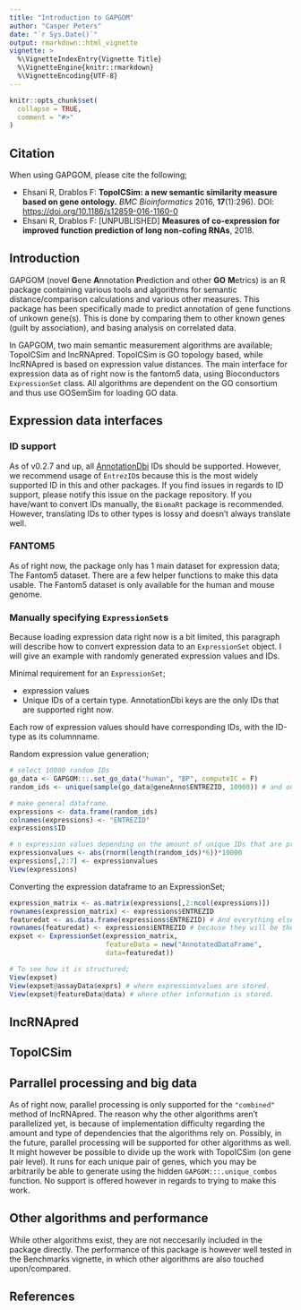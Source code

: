 ```yaml
---
title: "Introduction to GAPGOM"
author: "Casper Peters"
date: "`r Sys.Date()`"
output: rmarkdown::html_vignette
vignette: >
  %\VignetteIndexEntry{Vignette Title}
  %\VignetteEngine{knitr::rmarkdown}
  %\VignetteEncoding{UTF-8}
---
```


```r
knitr::opts_chunk$set(
  collapse = TRUE,
  comment = "#>"
)
```

## Citation

When using GAPGOM, please cite the following;

- Ehsani R, Drablos F: **TopoICSim: a new semantic similarity measure based on gene ontology.** *BMC Bioinformatics* 2016, **17**(1):296). DOI: [https://doi.org/10.1186/s12859-016-1160-0](https://doi.org/10.1186/s12859-016-1160-0)
- Ehsani R, Drablos F: [UNPUBLISHED] **Measures of co-expression for improved function prediction of long non-cofing RNAs**, 2018.

## Introduction

GAPGOM (novel **G**ene **A**nnotation **P**rediction and other **GO** **M**etrics) is an R package containing various tools and algorithms for semantic distance/comparison calculations and various other measures. This package has been specifically made to predict annotation of gene functions of unkown gene(s). This is done by comparing them to other known genes (guilt by association), and basing analysis on correlated data.

In GAPGOM, two main semantic measurement algorithms are available; TopoICSim and lncRNApred. TopoICSim is GO topology based, while lncRNApred is based on expression value distances.
The main interface for expression data as of right now is the fantom5 data, using Bioconductors `ExpressionSet` class. All algorithms are dependent on the GO consortium and thus use GOSemSim for loading GO data.

## Expression data interfaces

### ID support

As of v0.2.7 and up, all [AnnotationDbi]() IDs should be supported. However, we recommend usage of `EntrezID`s because this is the most widely supported ID in this and other packages. If you find issues in regards to ID support, please notify this issue on the package repository. If you have/want to convert IDs manually, the `BiomaRt` package is recommended. However, translating IDs to other types is lossy and doesn't always translate well.

### FANTOM5

As of right now, the package only has 1 main dataset for expression data; The Fantom5 dataset. There are a few helper functions to make this data usable. The Fantom5 dataset is only available for the human and mouse genome.

### Manually specifying `ExpressionSet`s

Because loading expression data right now is a bit limited, this paragraph will describe how to convert expression data to an `ExpressionSet` object. I will give an example with randomly generated expression values and IDs.

Minimal requirement for an `ExpressionSet`;

- expression values
- Unique IDs of a certain type. AnnotationDbi keys are the only IDs that are supported right now.

Each row of expression values should have corresponding IDs, with the ID-type as its columnname.

Random expression value generation;

```r
# select 10000 random IDs
go_data <- GAPGOM:::.set_go_data("human", "BP", computeIC = F)
random_ids <- unique(sample(go_data@geneAnno$ENTREZID, 10000)) # and only keep uniques

# make general dataframe. 
expressions <- data.frame(random_ids)
colnames(expressions) <- "ENTREZID"
expressions$ID

# n expression values depending on the amount of unique IDs that are present
expressionvalues <- abs(rnorm(length(random_ids)*6))*10000
expressions[,2:7] <- expressionvalues
View(expressions)
```

Converting the expression dataframe to an ExpressionSet;

```r
expression_matrix <- as.matrix(expressions[,2:ncol(expressions)])
rownames(expression_matrix) <- expressions$ENTREZID
featuredat <- as.data.frame(expressions$ENTREZID) # And everything else besides expressionvalues (preferably you don't even need to include the IDs themselves here!)
rownames(featuredat) <- expressions$ENTREZID # because they will be the rownames anyway.
expset <- ExpressionSet(expression_matrix, 
                        featureData = new("AnnotatedDataFrame", 
                        data=featuredat))

# To see how it is structured;
View(expset)
View(expset@assayData$exprs) # where expressionvalues are stored.
View(expset@featureData@data) # where other information is stored.
```

## lncRNApred


## TopoICSim


## Parrallel processing and big data

As of right now, parallel processing is only supported for the `"combined"` method of lncRNApred. The reason why the other algorithms aren't parallelized yet, is because of implementation difficulty regarding the amount and type of dependencies that the algorithms rely on. Possibly, in the future, parallel processing will be supported for other algorithms as well. It might however be possible to divide up the work with TopoICSim (on gene pair level). It runs for each unique pair of genes, which you may be arbitrarily be able to generate using the hidden `GAPGOM:::.unique_combos` function. No support is offered however in regards to trying to make this work.

## Other algorithms and performance

While other algorithms exist, they are not neccesarily included in the package directly. The performance of this package is however well tested in the Benchmarks vignette, in which other algorithms are also touched upon/compared.

## References